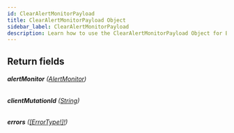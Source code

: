 ```yaml
---
id: ClearAlertMonitorPayload
title: ClearAlertMonitorPayload Object
sidebar_label: ClearAlertMonitorPayload
description: Learn how to use the ClearAlertMonitorPayload Object for Builder's API.
---
```


## Return fields

###### <b>alertMonitor</b> ([AlertMonitor](/composer/builder/api/schema/object/AlertMonitor.mdx))

###### <b>clientMutationId</b> ([String](/composer/builder/api/schema/scalar/String.mdx))

###### <b>errors</b> ([[ErrorType!]!](/composer/builder/api/schema/object/ErrorType.mdx))
